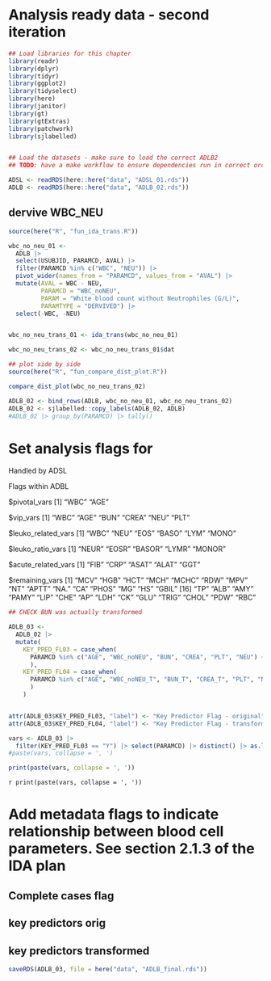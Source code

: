 # Analysis ready data - second iteration {#ARD}


```r
## Load libraries for this chapter
library(readr)
library(dplyr)
library(tidyr)
library(ggplot2)
library(tidyselect)
library(here)
library(janitor)
library(gt)
library(gtExtras)
library(patchwork)
library(sjlabelled)


## Load the datasets - make sure to load the correct ADLB2 
## TODO: have a make workflow to ensure dependencies run in correct order

ADSL <- readRDS(here::here("data", "ADSL_01.rds"))
ADLB <- readRDS(here::here("data", "ADLB_02.rds"))

```

## dervive WBC_NEU

```r

source(here("R", "fun_ida_trans.R"))

wbc_no_neu_01 <-
  ADLB |>
  select(USUBJID, PARAMCD, AVAL) |>
  filter(PARAMCD %in% c("WBC", "NEU")) |>
  pivot_wider(names_from = "PARAMCD", values_from = "AVAL") |>
  mutate(AVAL = WBC - NEU,
         PARAMCD = "WBC_noNEU",
         PARAM = "White blood count without Neutrophiles (G/L)",
         PARAMTYPE = "DERVIVED") |>
  select(-WBC, -NEU)


wbc_no_neu_trans_01 <- ida_trans(wbc_no_neu_01)

wbc_no_neu_trans_02 <- wbc_no_neu_trans_01$dat

## plot side by side
source(here("R", "fun_compare_dist_plot.R"))

compare_dist_plot(wbc_no_neu_trans_02)

```

```r

ADLB_02 <- bind_rows(ADLB, wbc_no_neu_01, wbc_no_neu_trans_02) 
ADLB_02 <- sjlabelled::copy_labels(ADLB_02, ADLB)  
#ADLB_02 |> group_by(PARAMCD) |> tally()
```


# Set analysis flags for 


Handled by ADSL

  
Flags within ADBL

$pivotal_vars
[1] "WBC"   "AGE"

$vip_vars
[1] "WBC"   "AGE" "BUN"   "CREA"  "NEU"   "PLT"  

$leuko_related_vars
[1] "WBC"  "NEU"  "EOS"  "BASO" "LYM"  "MONO"

$leuko_ratio_vars
[1] "NEUR"  "EOSR"  "BASOR" "LYMR"  "MONOR"

$acute_related_vars
[1] "FIB"  "CRP"  "ASAT" "ALAT" "GGT" 

$remaining_vars
 [1] "MCV"  "HGB"  "HCT"  "MCH"  "MCHC" "RDW"  "MPV"  "NT"   "APTT" "NA."  "CA"   "PHOS" "MG"   "HS"   "GBIL"
[16] "TP"   "ALB"  "AMY"  "PAMY" "LIP"  "CHE"  "AP"   "LDH"  "CK"   "GLU"  "TRIG" "CHOL" "PDW"  "RBC" 




```r

## CHECK BUN was actually transformed

ADLB_03 <-
  ADLB_02 |>
  mutate(
    KEY_PRED_FL03 = case_when(
      PARAMCD %in% c("AGE", "WBC_noNEU", "BUN", "CREA", "PLT", "NEU") ~ "Y"
      ),
    KEY_PRED_FL04 = case_when(
      PARAMCD %in% c("AGE", "WBC_noNEU_T", "BUN_T", "CREA_T", "PLT", "NEU_T") ~ "Y"
      )
    )


attr(ADLB_03$KEY_PRED_FL03, "label") <- "Key Predictor Flag - original"
attr(ADLB_03$KEY_PRED_FL04, "label") <- "Key Predictor Flag - transformed"


```

```r
vars <- ADLB_03 |> 
  filter(KEY_PRED_FL03 == "Y") |> select(PARAMCD) |> distinct() |> as.list()
#paste(vars, collapse = ', ')

print(paste(vars, collapse = ', '))

```


`r print(paste(vars, collapse = ', '))`

# Add metadata flags to indicate relationship between blood cell parameters. See section 2.1.3 of the IDA plan 



## Complete cases flag

## key predictors orig

## key predictors transformed

```r
saveRDS(ADLB_03, file = here("data", "ADLB_final.rds"))
```


